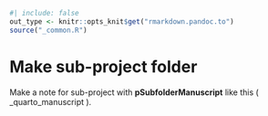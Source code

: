 ```r
#| include: false
out_type <- knitr::opts_knit$get("rmarkdown.pandoc.to")
source("_common.R")
```
# Make sub-project folder {#sec-make-sub-project-folder }

Make a note for sub-project with **pSubfolderManuscript** like this ( _quarto_manuscript ).



